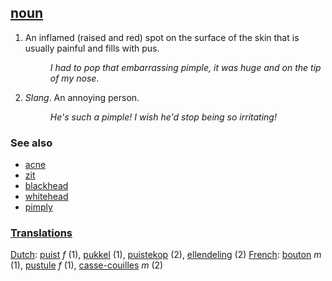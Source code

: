 == [[noun]] ==
#An inflamed (raised and red) spot on the surface of the skin that is usually painful and fills with pus.
#:''I had to pop that embarrassing pimple, it was huge and on the tip of my nose''.
#''Slang''. An annoying person.
#:''He's such a pimple! I wish he'd stop being so irritating!''

=== See also ===
*[[acne]]
*[[zit]]
*[[blackhead]]
*[[whitehead]]
*[[pimply]]

===[[Translation]]s===

[[Dutch]]: [[puist]] ''f'' (1), [[pukkel]] (1), [[puistekop]] (2), [[ellendeling]] (2)
[[French]]: [[bouton]] ''m'' (1), [[pustule]] ''f'' (1), [[casse-couilles]] ''m'' (2)
